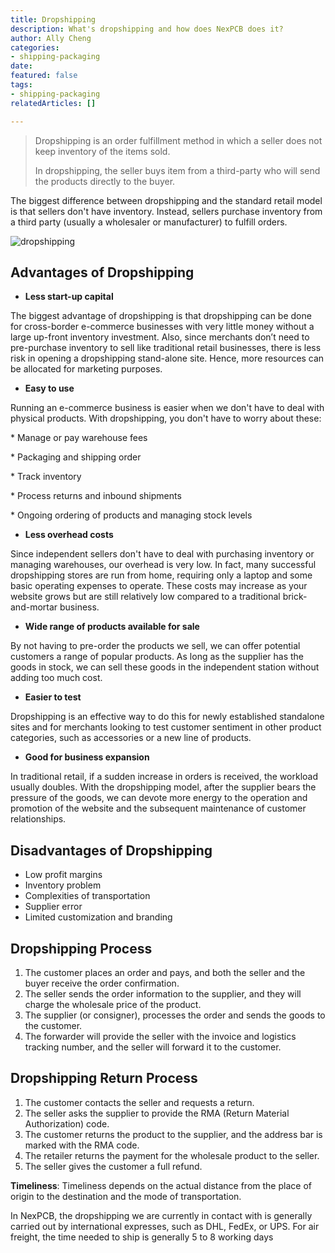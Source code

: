 ```yaml
---
title: Dropshipping
description: What's dropshipping and how does NexPCB does it?
author: Ally Cheng
categories:
- shipping-packaging
date: 
featured: false
tags:
- shipping-packaging
relatedArticles: []

---
```

> Dropshipping is an order fulfillment method in which a seller does not keep inventory of the items sold.
>
> In dropshipping, the seller buys item from a third-party who will send the products directly to the buyer.

The biggest difference between dropshipping and the standard retail model is that sellers don't have inventory. Instead, sellers purchase inventory from a third party (usually a wholesaler or manufacturer) to fulfill orders. 

![dropshipping](/images/dropshipping.png) 

 

## Advantages of Dropshipping

* **Less start-up capital**

The biggest advantage of dropshipping is that dropshipping can be done for cross-border e-commerce businesses with very little money without a large up-front inventory investment. Also, since merchants don’t need to pre-purchase inventory to sell like traditional retail businesses, there is less risk in opening a dropshipping stand-alone site. Hence, more resources can be allocated for marketing purposes. 

  

* **Easy to use**

Running an e-commerce business is easier when we don't have to deal with physical products. With dropshipping, you don't have to worry about these:

\* Manage or pay warehouse fees

\* Packaging and shipping order

\* Track inventory

\* Process returns and inbound shipments

\* Ongoing ordering of products and managing stock levels 

 

* **Less overhead costs**

Since independent sellers don't have to deal with purchasing inventory or managing warehouses, our overhead is very low. In fact, many successful dropshipping stores are run from home, requiring only a laptop and some basic operating expenses to operate. These costs may increase as your website grows but are still relatively low compared to a traditional brick-and-mortar business.

 

* **Wide range of products available for sale**

By not having to pre-order the products we sell, we can offer potential customers a range of popular products. As long as the supplier has the goods in stock, we can sell these goods in the independent station without adding too much cost.

 

* **Easier to test**

Dropshipping is an effective way to do this for newly established standalone sites and for merchants looking to test customer sentiment in other product categories, such as accessories or a new line of products.

 

* **Good for business expansion**

In traditional retail, if a sudden increase in orders is received, the workload usually doubles. With the dropshipping model, after the supplier bears the pressure of the goods, we can devote more energy to the operation and promotion of the website and the subsequent maintenance of customer relationships.

 

 

## Disadvantages of Dropshipping

* Low profit margins
* Inventory problem
* Complexities of transportation
* Supplier error
* Limited customization and branding

 

## Dropshipping Process

1. The customer places an order and pays, and both the seller and the buyer receive the order confirmation.
2. The seller sends the order information to the supplier, and they will charge the wholesale price of the product.
3. The supplier (or consigner), processes the order and sends the goods to the customer.
4. The forwarder will provide the seller with the invoice and logistics tracking number, and the seller will forward it to the customer.

 

##  Dropshipping Return Process

1. The customer contacts the seller and requests a return.
2. The seller asks the supplier to provide the RMA (Return Material Authorization) code.
3. The customer returns the product to the supplier, and the address bar is marked with the RMA code.
4. The retailer returns the payment for the wholesale product to the seller.
5. The seller gives the customer a full refund.

  

**Timeliness**: Timeliness depends on the actual distance from the place of origin to the destination and the mode of transportation. 

In NexPCB, the dropshipping we are currently in contact with is generally carried out by international expresses, such as DHL, FedEx, or UPS. For air freight, the time needed to ship is generally 5 to 8 working days